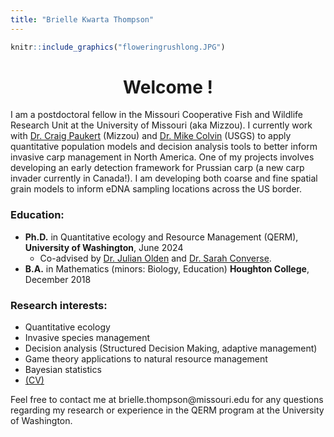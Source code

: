 ```yaml
---
title: "Brielle Kwarta Thompson"
---
```


```r
knitr::include_graphics("floweringrushlong.JPG")
```

<center>
# Welcome !
</center>

I am a postdoctoral fellow in the Missouri Cooperative Fish and Wildlife Research Unit at the University of Missouri (aka Mizzou). I currently work with [Dr. Craig Paukert](http://www.riverstudies.com/) (Mizzou) and [Dr. Mike Colvin](https://www.usgs.gov/staff-profiles/mike-colvin) (USGS) to apply quantitative population models and decision analysis tools to better inform invasive carp management in North America. One of my projects involves developing an early detection framework for Prussian carp (a new carp invader currently in Canada!). I am developing both coarse and fine spatial grain models to inform eDNA sampling locations across the US border. 

### Education:
* **Ph.D.** in Quantitative ecology and Resource Management (QERM), **University of Washington**, June 2024
  + Co-advised by [Dr. Julian Olden](http://depts.washington.edu/oldenlab/) and [Dr. Sarah Converse](http://depts.washington.edu/qcons/).
* **B.A.** in Mathematics (minors: Biology, Education) **Houghton College**, December 2018

### Research interests:
* Quantitative ecology
* Invasive species management
* Decision analysis (Structured Decision Making, adaptive management)
* Game theory applications to natural resource management
* Bayesian statistics
* [(CV)](BrielleKThompson_CV_2024.pdf) 

Feel free to contact me at brielle.thompson@missouri.edu for any questions regarding my research or experience in the QERM program at the University of Washington.
